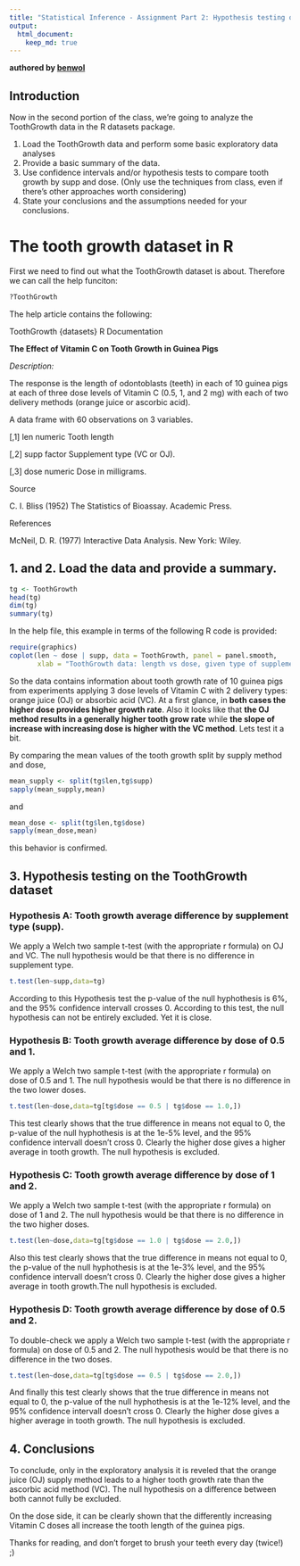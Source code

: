 ```yaml
---
title: "Statistical Inference - Assignment Part 2: Hypothesis testing on the ToothGrowth dataset in R"
output: 
  html_document:
    keep_md: true
---
```

**authored by [benwol](https://github.com/BenWol/)**

Introduction
------------

Now in the second portion of the class, we're going to analyze the ToothGrowth data in the R datasets package.

1. Load the ToothGrowth data and perform some basic exploratory data analyses
2. Provide a basic summary of the data.
3. Use confidence intervals and/or hypothesis tests to compare tooth growth by supp and dose. (Only use the techniques from class, even if there's other approaches worth considering)
4. State your conclusions and the assumptions needed for your conclusions.

# The tooth growth dataset in R
First we need to find out what the ToothGrowth dataset is about. Therefore we can call the help funciton:
```r
?ToothGrowth
```
The help article contains the following:

ToothGrowth {datasets}	R Documentation

**The Effect of Vitamin C on Tooth Growth in Guinea Pigs**

*Description:*

The response is the length of odontoblasts (teeth) in each of 10 guinea pigs at each of three dose levels of Vitamin C (0.5, 1, and 2 mg) with each of two delivery methods (orange juice or ascorbic acid).

A data frame with 60 observations on 3 variables.

[,1]	len	numeric	Tooth length

[,2]	supp	factor	Supplement type (VC or OJ).

[,3]	dose	numeric	Dose in milligrams.

Source

C. I. Bliss (1952) The Statistics of Bioassay. Academic Press.

References

McNeil, D. R. (1977) Interactive Data Analysis. New York: Wiley.

## 1. and 2. Load the data and provide a summary.

```r
tg <- ToothGrowth
head(tg)
dim(tg)
summary(tg)
```


In the help file, this example in terms of the following R code is provided:
```r
require(graphics)
coplot(len ~ dose | supp, data = ToothGrowth, panel = panel.smooth,
       xlab = "ToothGrowth data: length vs dose, given type of supplement")
```


So the data contains information about tooth growth rate of 10 guinea pigs from experiments applying 3 dose levels of Vitamin C with 2 delivery types: orange juice (OJ) or absorbic acid (VC). At a first glance, in **both cases the higher dose provides higher growth rate**. Also it looks like that **the OJ method results in a generally higher tooth grow rate** while **the slope of increase with increasing dose is higher with the VC method**. Lets test it a bit.


By comparing the mean values of the tooth growth split by supply method and dose,
```r
mean_supply <- split(tg$len,tg$supp)
sapply(mean_supply,mean)
```
and
```r
mean_dose <- split(tg$len,tg$dose)
sapply(mean_dose,mean)
```
this behavior is confirmed.


## 3. Hypothesis testing on the ToothGrowth dataset
### Hypothesis A: Tooth growth average difference by supplement type (supp).
We apply a Welch two sample t-test (with the appropriate r formula) on OJ and VC. The null hypothesis would be that there is no difference in supplement type.
```r
t.test(len~supp,data=tg)
```
According to this Hypothesis test the p-value of the null hyphothesis is 6%, and the 95% confidence intervall crosses 0. According to this test, the null hypothesis can not be entirely excluded. Yet it is close.


### Hypothesis B: Tooth growth average difference by dose of 0.5 and 1.
We apply a Welch two sample t-test (with the appropriate r formula) on dose of 0.5 and 1. The null hypothesis would be that there is no difference in the two lower doses.
```r
t.test(len~dose,data=tg[tg$dose == 0.5 | tg$dose == 1.0,])
```
This test clearly shows that the true difference in means not equal to 0, the p-value of the null hyphothesis is at the 1e-5% level, and the 95% confidence intervall doesn't cross 0. Clearly the higher dose gives a higher average in tooth growth. The null hypothesis is excluded.


### Hypothesis C: Tooth growth average difference by dose of 1 and 2.
We apply a Welch two sample t-test (with the appropriate r formula) on dose of 1 and 2. The null hypothesis would be that there is no difference in the two higher doses.
```r
t.test(len~dose,data=tg[tg$dose == 1.0 | tg$dose == 2.0,])
```
Also this test clearly shows that the true difference in means not equal to 0, the p-value of the null hyphothesis is at the 1e-3% level, and the 95% confidence intervall doesn't cross 0. Clearly the higher dose gives a higher average in tooth growth.The null hypothesis is excluded.


### Hypothesis D: Tooth growth average difference by dose of 0.5 and 2.
To double-check we apply a Welch two sample t-test (with the appropriate r formula) on dose of 0.5 and 2. The null hypothesis would be that there is no difference in the two doses.
```r
t.test(len~dose,data=tg[tg$dose == 0.5 | tg$dose == 2.0,])
```
And finally this test clearly shows that the true difference in means not equal to 0, the p-value of the null hyphothesis is at the 1e-12% level, and the 95% confidence intervall doesn't cross 0. Clearly the higher dose gives a higher average in tooth growth. The null hypothesis is excluded.

## 4. Conclusions
To conclude, only in the exploratory analysis it is reveled that the orange juice (OJ) supply method leads to a higher tooth growth rate than the ascorbic acid method (VC). The null hypothesis on a difference between both cannot fully be excluded.

On the dose side, it can be clearly shown that the differently increasing Vitamin C doses all increase the tooth length of the guinea pigs.

Thanks for reading, and don't forget to brush your teeth every day (twice!) ;)